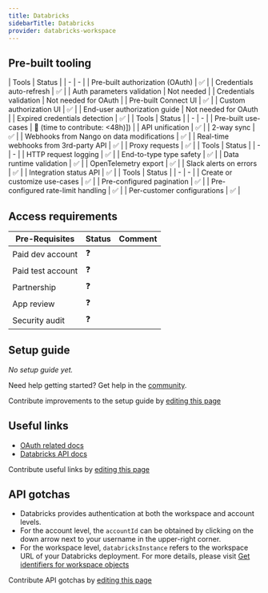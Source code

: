 ```yaml
---
title: Databricks
sidebarTitle: Databricks
provider: databricks-workspace
---
```




<Overview />

## Pre-built tooling

<AccordionGroup>
<Accordion title="✅ Authorization">
| Tools | Status |
| - | - |
| Pre-built authorization (OAuth) | ✅ |
| Credentials auto-refresh | ✅ |
| Auth parameters validation | Not needed |
| Credentials validation | Not needed for OAuth |
| Pre-built Connect UI | ✅ |
| Custom authorization UI | ✅ |
| End-user authorization guide | Not needed for OAuth |
| Expired credentials detection | ✅ |
</Accordion>
<Accordion title="✅ Read & write data">
| Tools | Status |
| - | - |
| Pre-built use-cases | 🚫 (time to contribute: &lt;48h)]) |
| API unification | ✅ |
| 2-way sync | ✅ |
| Webhooks from Nango on data modifications | ✅ |
| Real-time webhooks from 3rd-party API | ✅ |
| Proxy requests | ✅ |
</Accordion>
<Accordion title="✅ Observability & data quality">
| Tools | Status |
| - | - |
| HTTP request logging | ✅ |
| End-to-type type safety | ✅ |
| Data runtime validation | ✅ |
| OpenTelemetry export | ✅ |
| Slack alerts on errors | ✅ |
| Integration status API | ✅ |
</Accordion>
<Accordion title="✅ Customization">
| Tools | Status |
| - | - |
| Create or customize use-cases | ✅ |
| Pre-configured pagination | ✅ |
| Pre-configured rate-limit handling | ✅ |
| Per-customer configurations | ✅ |
</Accordion>
</AccordionGroup>

<PreBuiltUseCases />

## Access requirements
| Pre-Requisites | Status | Comment|
| - | - | - |
| Paid dev account | ❓ |  |
| Paid test account | ❓ |  |
| Partnership | ❓ | |
| App review | ❓ |  |
| Security audit | ❓ | |


## Setup guide

_No setup guide yet._

<Tip>Need help getting started? Get help in the [community](https://nango.dev/slack).</Tip>

<Note>Contribute improvements to the setup guide by [editing this page](https://github.com/nangohq/nango/tree/master/docs-v2/integrations/all/databricks.mdx)</Note>


## Useful links

-   [OAuth related docs](https://docs.databricks.com/en/dev-tools/auth/oauth-m2m.html)
-   [Databricks API docs](https://docs.databricks.com/api/workspace/introduction)

<Note>Contribute useful links by [editing this page](https://github.com/nangohq/nango/tree/master/docs-v2/integrations/all/databricks.mdx)</Note>

## API gotchas

-   Databricks provides authentication at both the workspace and account levels.
-   For the account level, the `accountId` can be obtained by clicking on the down arrow next to your username in the upper-right corner.
-   For the workspace level, `databricksInstance` refers to the workspace URL of your Databricks deployment. For more details, please visit [Get identifiers for workspace objects](https://docs.databricks.com/en/workspace/workspace-details.html#workspace-url)

<Note>Contribute API gotchas by [editing this page](https://github.com/nangohq/nango/tree/master/docs-v2/integrations/all/databricks.mdx)</Note>
